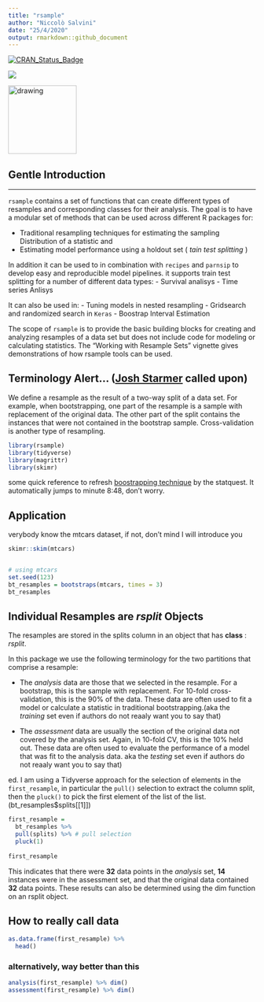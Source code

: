 ```yaml
---
title: "rsample"
author: "Niccolò Salvini"
date: "25/4/2020"
output: rmarkdown::github_document
---
```

[![CRAN\_Status\_Badge](http://www.r-pkg.org/badges/version/rsample)](https://cran.r-project.org/package=rsample)

![](https://img.shields.io/badge/lifecycle-maturing-blue.svg)

<img src="img/logo.png" alt="drawing" width="139"/>

## Gentle Introduction

-----

`rsample` contains a set of functions that can create different types of
resamples and corresponding classes for their analysis. The goal is to
have a modular set of methods that can be used across different R
packages for:

  - Traditional resampling techniques for estimating the sampling
    Distribution of a statistic and
  - Estimating model performance using a holdout set ( _tain test splitting_ )
  
In addition it can be used to in combination with `recipes` and `parnsip` to develop easy and reproducible model pipelines.
it supports train test splitting for a number of different data types: 
  - Survival analisys 
  - Time series Anlisys
  
It can also be used in:
  - Tuning models in nested resampling
  - Gridsearch and randomized search in `Keras`
  - Boostrap Interval Estimation
  

The scope of `rsample` is to provide the basic building blocks for
creating and analyzing resamples of a data set but does not include code
for modeling or calculating statistics. The “Working with Resample Sets”
vignette gives demonstrations of how rsample tools can be used.



## Terminology Alert... ([Josh Starmer](https://www.youtube.com/user/joshstarmer) called upon)

We define a resample as the result of a two-way split of a data set. For example, when bootstrapping, one part of the resample is a sample with replacement of the original data. The other part of the split contains the instances that were not contained in the bootstrap sample. Cross-validation is another type of resampling.

```r

library(rsample)
library(tidyverse)
library(magrittr)
library(skimr)

```


some quick reference to refresh [boostrapping technique](http://www.youtube.com/watch?v=XNgt7F6FqDU&t=8m48s) by the statquest. It automatically jumps to minute 8:48, don't worry. 


## Application

verybody know the mtcars dataset, if not, don't mind I will introduce you


```r

skimr::skim(mtcars)



```


```r

# using mtcars
set.seed(123)
bt_resamples = bootstraps(mtcars, times = 3)
bt_resamples

```



## Individual Resamples are _rsplit_ Objects


The resamples are stored in the splits column in an object that has **class** :  _rsplit_.

In this package we use the following terminology for the two partitions that comprise a resample:

- The _analysis_ data are those that we selected in the resample. For a bootstrap, this is the sample with replacement. For 10-fold cross-validation, this is the 90% of the data. These data are often used to fit a model or calculate a statistic in traditional bootstrapping.(aka the *training* set even if authors do not reaaly want you to say that)

- The _assessment_ data are usually the section of the original data not covered by the analysis set. Again, in 10-fold CV, this is the 10% held out. These data are often used to evaluate the performance of a model that was fit to the analysis data. aka the *testing* set even if authors do not reaaly want you to say that)

ed. I am using a Tidyverse approach for the selection of elements in the `first_resample`, in particular the `pull()` selection to extract the column split, then the `pluck()` to pick the first element of the list of the list. (bt_resamples$splits[[1]])


```r

first_resample = 
  bt_resamples %>%
  pull(splits) %>% # pull selection 
  pluck(1)
  
first_resample

```

This indicates that there were **32** data points in the _analysis_ set, **14** instances were in the assessment set, and that the original data contained **32** data points. These results can also be determined using the dim function on an rsplit object.

## How to really call data 

```r

as.data.frame(first_resample) %>% 
  head()


```

### alternatively, way better than this


```r

analysis(first_resample) %>% dim()
assessment(first_resample) %>% dim()


```



